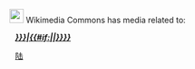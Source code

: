 [[File:Commons-logo.svg|left|25px| ]] Wikimedia Commons has media related to:<div style="margin-left: 10px;"> '''''[[Commons:Category:{{{location|{{PAGENAME}}}}}|{{#if:{{{1|}}}|{{{1}}}|{{{location|{{PAGENAME}}}}}}}]]'''''<noinclude>[[Category:交通信息框模板|陆]]
</noinclude>
